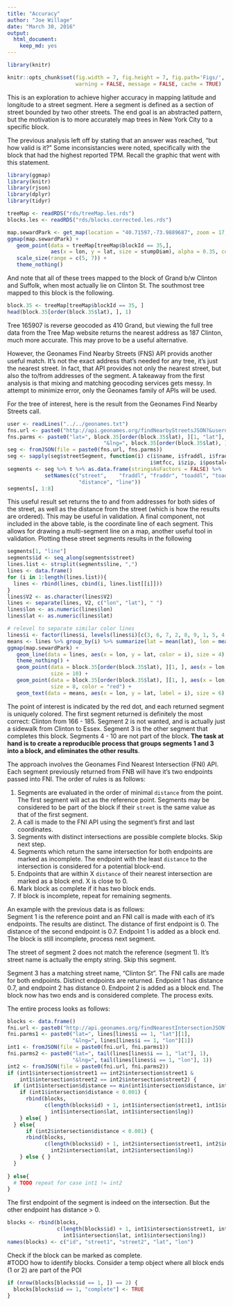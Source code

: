 ```yaml
---
title: "Accuracy"
author: "Joe Willage"
date: "March 30, 2016"
output: 
  html_document: 
    keep_md: yes
---
```


```r
library(knitr)
```

```r
knitr::opts_chunk$set(fig.width = 7, fig.height = 7, fig.path='Figs/', 
                      warning = FALSE, message = FALSE, cache = TRUE)
```

This is an exploration to achieve higher accuracy in mapping latitude and longitude to a street segment. Here a segment is defined as a section of street bounded by two other streets. The end goal is an abstracted pattern, but the motivation is to more accurately map trees in New York City to a specific block. 

The previous analysis left off by stating that an answer was reached, "but how valid is it?" Some inconsistancies were noted, specifically with the block that had the highest reported TPM. Recall the graphic that went with this statement. 

```r
library(ggmap)
library(knitr)
library(rjson)
library(dplyr)
library(tidyr)
```

```r
treeMap <- readRDS("rds/treeMap.les.rds")
blocks.les <- readRDS("rds/blocks.corrected.les.rds")
```

```r
map.sewardPark <- get_map(location = "40.71597,-73.9889687", zoom = 17, maptype = "toner-lines")
ggmap(map.sewardPark) + 
   geom_point(data = treeMap[treeMap$blockId == 35,],
              aes(x = lon, y = lat, size = stumpDiam), alpha = 0.35, color = "chartreuse") +
   scale_size(range = c(5, 7)) +
   theme_nothing()
```

And note that all of these trees mapped to the block of Grand b/w Clinton and Suffolk, when most actually lie on Clinton St. The southmost tree mapped to this block is the following.

```r
block.35 <- treeMap[treeMap$blockId == 35, ]
head(block.35[order(block.35$lat), ], 1)
```

Tree 165907 is reverse geocoded as 410 Grand, but viewing the full tree data from the Tree Map website returns the nearest address as 187 Clinton, much more accurate. This may prove to be a useful alternative.  

However, the Geonames Find Nearby Streets (FNS) API provids another useful match. It's not the exact address that's needed for any tree, it's just the nearest street. In fact, that API provides not only the nearest street, but also the to/from addresses of the segment. A takeaway from the first analysis is that mixing and matching geocoding services gets messy. In attempt to minimize error, only the Geonames family of APIs will be used.  

For the tree of interest, here is the result from the Geonames Find Nearby Streets call.

```r
user <- readLines("../../geonames.txt")
fns.url <- paste0("http://api.geonames.org/findNearbyStreetsJSON?&username=", user, "&")
fns.parms <- paste0("lat=", block.35[order(block.35$lat), ][1, "lat"], 
                               "&lng=", block.35[order(block.35$lat), ][1, "lon"])
seg <- fromJSON(file = paste0(fns.url, fns.parms))
seg <- sapply(seg$streetSegment, function(i) c(i$name, i$fraddl, i$fraddr, i$toaddl, i$toaddr, 
                                              i$mtfcc, i$zip, i$postalcode, i$distance, i$line))
segments <- seg %>% t %>% as.data.frame(stringsAsFactors = FALSE) %>% 
            setNames(c("street",	"fraddl", "fraddr",	"toaddl", "toaddr",	 "mtfcc",	"zip", 
                       "distance", "line"))
segments[, 1:8]
```

This useful result set returns the to and from addresses for both sides of the street, as well as the distance from the street (which is how the results are ordered). This may be useful in validation. A final component, not included in the above table, is the coordinate line of each segment. This allows for drawing a multi-segment line on a map, another useful tool in validation. Plotting these street segments results in the following

```r
segments[1, "line"]
segments$id <- seq_along(segments$street)
lines.list <- strsplit(segments$line, ",")
lines <- data.frame()
for (i in 1:length(lines.list)){
  lines <- rbind(lines, cbind(i, lines.list[[i]]))
}
lines$V2 <- as.character(lines$V2)
lines <- separate(lines, V2, c("lon", "lat"), " ")
lines$lon <- as.numeric(lines$lon)
lines$lat <- as.numeric(lines$lat)
```

```r
# relevel to separate similar color lines
lines$i <- factor(lines$i, levels(lines$i)[c(3, 6, 7, 2, 8, 9, 1, 5, 4, 10)])
means <- lines %>% group_by(i) %>% summarize(lat = mean(lat), lon = mean(lon))
ggmap(map.sewardPark) + 
   geom_line(data = lines, aes(x = lon, y = lat, color = i), size = 4) +
   theme_nothing() +
   geom_point(data = block.35[order(block.35$lat), ][1, ], aes(x = lon, y = lat), 
              size = 10) +
   geom_point(data = block.35[order(block.35$lat), ][1, ], aes(x = lon, y = lat), 
              size = 8, color = "red") +
   geom_text(data = means, aes(x = lon, y = lat, label = i), size = 6)
```

The point of interest is indicated by the red dot, and each returned segment is uniquely colored. The first segment returned is definitely the most correct: Clinton from 166 - 185. Segment 2 is not wanted, and is actually just a sidewalk from Clinton to Essex. Segment 3 is the other segment that completes this block. Segments 4 - 10 are not part of the block. **The task at hand is to create a reproducible process that groups segments 1 and 3 into a block, and eliminates the other results**.  

The approach involves the Geonames Find Nearest Intersection (FNI) API. Each segment previously returned from FNB will have it's two endpoints passed into FNI. The order of rules is as follows:  

1) Segments are evaluated in the order of minimal `distance` from the point. The first segment will act as the reference point. Segments may be considered to be part of the block if their `street` is the same value as that of the first segment.   
1) A call is made to the FNI API using the segment's first and last coordinates.  
1) Segments with distinct intersections are possible complete blocks. Skip next step.
1) Segments which return the same intersection for both endpoints are marked as incomplete. The endpoint with the least `distance` to the intersection is considered for a potential block-end.  
2) Endpoints that are within X `distance` of their nearest intersection are marked as a block end. X is close to 0.     
2) Mark block as complete if it has two block ends. 
3) If block is incomplete, repeat for remaining segments.   

An example with the previous data is as follows:  
Segment 1 is the reference point and an FNI call is made with each of it's endpoints. The results are distinct. The distance of first endpoint is 0. The distance of the second endpoint is 0.7. Endpoint 1 is added as a block end. The block is still incomplete, process next segment. 

The street of segment 2 does not match the reference (segment 1). It's street name is actually the empty string. Skip this segment.  

Segment 3 has a matching street name, "Clinton St". The FNI calls are made for both endpoints. Distinct endpoints are returned. Endpoint 1 has distance 0.7, and endpoint 2 has distance 0. Endpoint 2 is added as a block end. The block now has two ends and is considered complete. The process exits.  

The entire process looks as follows:  

```r
blocks <- data.frame()
fni.url <- paste0("http://api.geonames.org/findNearestIntersectionJSON?&username=", user, "&")
fni.parms1 <- paste0("lat=", lines[lines$i == 1, "lat"][1], 
                     "&lng=", lines[lines$i == 1, "lon"][1])
int1 <- fromJSON(file = paste0(fni.url, fni.parms1))
fni.parms2 <- paste0("lat=", tail(lines[lines$i == 1, "lat"], 1), 
                     "&lng=", tail(lines[lines$i == 1, "lon"], 1))
int2 <- fromJSON(file = paste0(fni.url, fni.parms2))
if (int1$intersection$street1 == int2$intersection$street1 & 
    int1$intersection$street2 == int2$intersection$street2) {
  if (int1$intersection$distance == min(int1$intersection$distance, int2$intersection$distance)) {
    if (int1$intersection$distance < 0.001) {
      rbind(blocks, 
            c(length(blocks$id) + 1, int1$intersection$street1, int1$intersection$street2,
              int1$intersection$lat, int1$intersection$lng))
    } else{ }
  } else{
      if (int2$intersection$distance < 0.001) {
      rbind(blocks, 
            c(length(blocks$id) + 1, int2$intersection$street1, int2$intersection$street2,
              int2$intersection$lat, int2$intersection$lng))
    } else { }
  }
    
} else{
  # TODO repeat for case int1 != int2
}
```

The first endpoint of the segment is indeed on the intersection. But the other endpoint has distance > 0. 

```r
blocks <- rbind(blocks, 
                c(length(blocks$id) + 1, int1$intersection$street1, int1$intersection$street2,
                  int1$intersection$lat, int1$intersection$lng))
names(blocks) <- c("id", "street1", "street2", "lat", "lon")
```

Check if the block can be marked as complete.   
#TODO how to identify blocks. Consider a temp object where all block ends (1 or 2) are part of the POI


```r
if (nrow(blocks[blocks$id == 1, ]) == 2) {
  blocks[blocks$id == 1, "complete"] <- TRUE
}
```